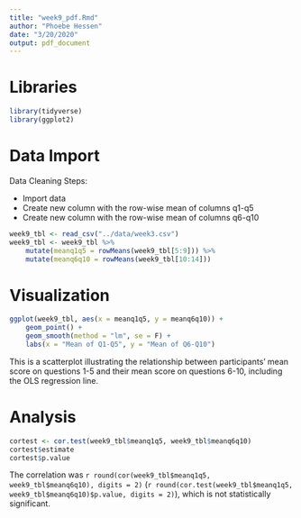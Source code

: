 ```yaml
---
title: "week9_pdf.Rmd"
author: "Phoebe Hessen"
date: "3/20/2020"
output: pdf_document
---
```

 
# **Libraries **
```r
library(tidyverse)
library(ggplot2)
```
# **Data Import**

Data Cleaning Steps:  

* Import data  
* Create new column with the row-wise mean of columns q1-q5  
* Create new column with the row-wise mean of columns q6-q10  

```r
week9_tbl <- read_csv("../data/week3.csv")
week9_tbl <- week9_tbl %>%
    mutate(meanq1q5 = rowMeans(week9_tbl[5:9])) %>%
    mutate(meanq6q10 = rowMeans(week9_tbl[10:14])) 
```

# **Visualization**
```r
ggplot(week9_tbl, aes(x = meanq1q5, y = meanq6q10)) +
    geom_point() +
    geom_smooth(method = "lm", se = F) +
    labs(x = "Mean of Q1-Q5", y = "Mean of Q6-Q10")
```
This is a scatterplot illustrating the relationship between participants' mean score on questions 1-5 and their mean score on questions 6-10, including the OLS regression line. 

# **Analysis**
```r
cortest <- cor.test(week9_tbl$meanq1q5, week9_tbl$meanq6q10)
cortest$estimate
cortest$p.value
```

The correlation was `r round(cor(week9_tbl$meanq1q5, week9_tbl$meanq6q10), digits = 2)` (`r round(cor.test(week9_tbl$meanq1q5, week9_tbl$meanq6q10)$p.value, digits = 2)`), which is not statistically significant. 








